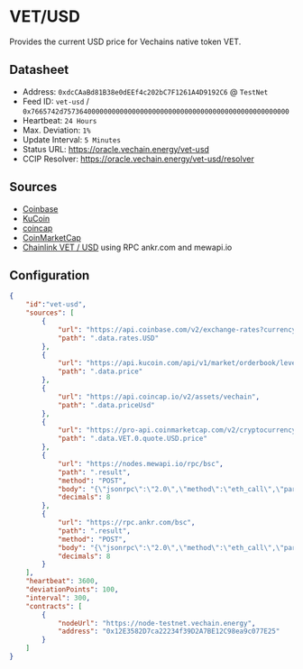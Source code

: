 # VET/USD

Provides the current USD price for Vechains native token VET.

## Datasheet

* Address: `0xdcCAaBd81B38e0dEEf4c202bC7F1261A4D9192C6` @ `TestNet`
* Feed ID: `vet-usd` / `0x7665742d75736400000000000000000000000000000000000000000000000000`
* Heartbeat: `24 Hours`
* Max. Deviation: `1%`
* Update Interval: `5 Minutes`
* Status URL: https://oracle.vechain.energy/vet-usd
* CCIP Resolver: https://oracle.vechain.energy/vet-usd/resolver

## Sources

* [Coinbase](https://www.coinbase.com)
* [KuCoin](https://www.kucoin.com)
* [coincap](https://coincap.io)
* [CoinMarketCap](https://coinmarketcap.com)
* [Chainlink VET / USD](https://data.chain.link/bsc/mainnet/crypto-usd/vet-usd) using RPC ankr.com and mewapi.io

## Configuration

```json
{                                                                                 
    "id":"vet-usd",
    "sources": [
        {           
            "url": "https://api.coinbase.com/v2/exchange-rates?currency=VET",
            "path": ".data.rates.USD"
        },                                                                    
        {                            
            "url": "https://api.kucoin.com/api/v1/market/orderbook/level1?symbol=VET-USDT",
            "path": ".data.price"
        },                                                                                 
        {                           
            "url": "https://api.coincap.io/v2/assets/vechain",
            "path": ".data.priceUsd"
        },                                                    
        {                                         
            "url": "https://pro-api.coinmarketcap.com/v2/cryptocurrency/quotes/latest?CMC_PRO_API_KEY=<CMC_PRO_API_KEY>&symbol=VET",
            "path": ".data.VET.0.quote.USD.price"
        },
        {
            "url": "https://nodes.mewapi.io/rpc/bsc",
            "path": ".result",
            "method": "POST",
            "body": "{\"jsonrpc\":\"2.0\",\"method\":\"eth_call\",\"params\":[{\"to\":\"0x9f1fd2cef7b226d555a747da0411f93c5fe74e13\",\"data\":\"0x50d25bcd\"},\"latest\"],\"id\":\"1\"}",
            "decimals": 8
        },
        {
            "url": "https://rpc.ankr.com/bsc",
            "path": ".result",
            "method": "POST",
            "body": "{\"jsonrpc\":\"2.0\",\"method\":\"eth_call\",\"params\":[{\"to\":\"0x9f1fd2cef7b226d555a747da0411f93c5fe74e13\",\"data\":\"0x50d25bcd\"},\"latest\"],\"id\":\"1\"}",
            "decimals": 8
        }
    ],                                           
    "heartbeat": 3600,
    "deviationPoints": 100,                              
    "interval": 300,                                            
    "contracts": [
        {          
            "nodeUrl": "https://node-testnet.vechain.energy",
            "address": "0x12E3582D7ca22234f39D2A7BE12C98ea9c077E25"
        }
    ]
}
```